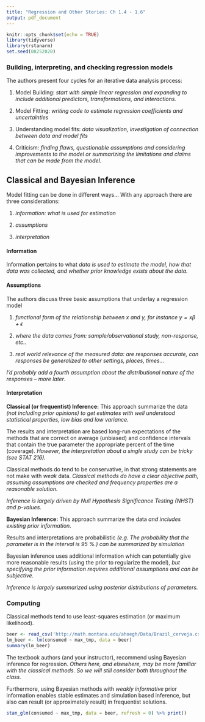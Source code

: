 ```yaml
---
title: "Regression and Other Stories: Ch 1.4 - 1.6"
output: pdf_document
---
```


```r
knitr::opts_chunk$set(echo = TRUE)
library(tidyverse) 
library(rstanarm)
set.seed(08252020)
```


### Building, interpreting, and checking regression models

The authors present four cycles for an iterative data analysis process:

\vfill

1. Model Building: *start with simple linear regression and expanding to include additional predictors, transformations, and interactions.*

\vfill

2. Model Fitting: *writing code to estimate regression coefficients and uncertainties*

\vfill

3. Understanding model fits: *data visualization, investigation of connection between data and model fits*

\vfill

4. Criticism: *finding flaws, questionable assumptions and considering improvements to the model or summarizing the limitations and claims that can be made from the model.*

\vfill

## Classical and Bayesian Inference

Model fitting can be done in different ways... With any approach there are three considerations:

\vfill

1. *information: what is used for estimation*

\vfill

2. *assumptions*

\vfill

3. *interpretation*

\vfill

\newpage

#### Information

Information pertains to what *data is used to estimate the model, how that data was collected, and whether prior knowledge exists about the data.*

#### Assumptions

The authors discuss three basic assumptions that underlay a regression model

1. *functional form of the relationship between $x$ and $y$, for instance $y = x\beta + \epsilon$*
 
\vfill

2. *where the data comes from: sample/observational study, non-response, etc..*

\vfill

3. *real world relevance of the measured data: are responses accurate, can responses be generalized to other settings, places, times...*

\vfill

*I'd probably add a fourth assumption about the distributional nature of the responses -- more later*.

\vfill

#### Interpretation

\vfill

__Classical (or frequentist) Inference:__ This approach summarize the data *(not including prior opinions) to get estimates with well understood statistical properties, low bias and low variance.*

\vfill

The results and interpretation are based long-run expectations of the methods that are correct on average (unbiased) and confidence intervals that contain the true parameter the appropriate percent of the time (coverage). *However, the interpretation about a single study can be tricky (see STAT 216).*

\vfill

Classical methods do tend to be conservative, in that strong statements are not make with _weak_ data. *Classical methods do have a clear objective path, assuming assumptions are checked and frequency properties are a reasonable solution.*

\vfill

*Inference is largely driven by Null Hypothesis Significance Testing (NHST) and p-values.*


\newpage

__Bayesian Inference:__ This approach summarize the data *and includes existing prior information.*

\vfill

Results and interpretations are probabilistic *(e.g. The probability that the parameter is in the interval is 95 %.) can be summarized by simulation*

\vfill

Bayesian inference uses additional information which can potentially give more reasonable results (using the prior to regularize the model), *but specifying the prior information requires additional assumptions and can be subjective.*

\vfill

*Inference is largely summarized using posterior distributions of parameters.*

### Computing

Classical methods tend to use least-squares estimation (or maximum likelihood). 

```r
beer <- read_csv('http://math.montana.edu/ahoegh/Data/Brazil_cerveja.csv')
lm_beer <- lm(consumed ~ max_tmp, data = beer)
summary(lm_beer)
```

\newpage

The textbook authors (and your instructor), recommend using Bayesian inference for regression. *Others here, and elsewhere, may be more familiar with the classical methods. So we will still consider both throughout the class.*

\vfill

Furthermore, using Bayesian methods with _weakly informative_ prior information enables stable estimates and simulation based inference, but also can result (or approximately result) in frequentist solutions.

\vfill

```r
stan_glm(consumed ~ max_tmp, data = beer, refresh = 0) %>% print()
```
